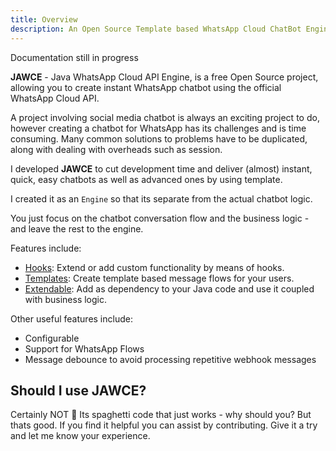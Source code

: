 ```yaml
---
title: Overview
description: An Open Source Template based WhatsApp Cloud ChatBot Engine.
---
```


<Warning>Documentation still in progress</Warning>


**JAWCE** - Java WhatsApp Cloud API Engine, is a free Open Source project, allowing you to create instant WhatsApp chatbot using the official WhatsApp Cloud API.

A project involving social media chatbot is always an exciting project to do, however creating a chatbot for WhatsApp has its challenges and is time consuming.
Many common solutions to problems have to be duplicated, along with dealing with overheads such as session.

I developed **JAWCE** to cut development time and deliver (almost) instant, quick, easy chatbots as well as advanced ones by using template.

I created it as an `Engine` so that its separate from the actual chatbot logic.

You just focus on the chatbot conversation flow and the business logic - and leave the rest to the engine.

Features include:

- [Hooks](/hooks): Extend or add custom functionality by means of hooks.
- [Templates](/writing-templates): Create template based message flows for your users.
- [Extendable](/extend): Add as dependency to your Java code and use it coupled with business logic.

Other useful features include:

- Configurable
- Support for WhatsApp Flows
- Message debounce to avoid processing repetitive webhook messages

## Should I use JAWCE?

Certainly NOT 🫣 Its spaghetti code that just works - why should you? But thats good. If you find it helpful you can assist by contributing. 
Give it a try and let me know your experience.
